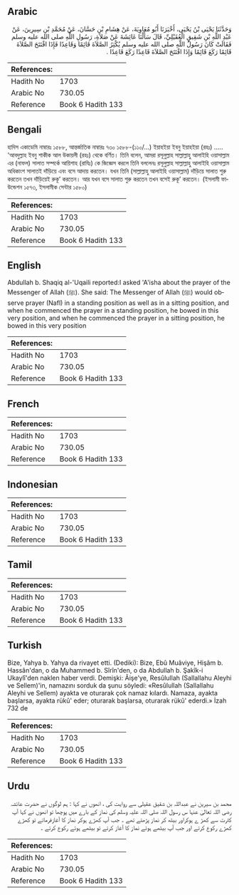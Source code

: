 ## Arabic


<div dir="rtl" lang="ar" style={{fontSize:'larger',backgroundColor:'#f8f9fa',padding:20}}>
وَحَدَّثَنَا يَحْيَى بْنُ يَحْيَى، أَخْبَرَنَا أَبُو مُعَاوِيَةَ، عَنْ هِشَامِ بْنِ حَسَّانَ، عَنْ مُحَمَّدِ بْنِ سِيرِينَ، عَنْ عَبْدِ اللَّهِ بْنِ شَقِيقٍ الْعُقَيْلِيِّ، قَالَ سَأَلْنَا عَائِشَةَ عَنْ صَلاَةِ، رَسُولِ اللَّهِ صلى الله عليه وسلم فَقَالَتْ كَانَ رَسُولُ اللَّهِ صلى الله عليه وسلم يُكْثِرُ الصَّلاَةَ قَائِمًا وَقَاعِدًا فَإِذَا افْتَتَحَ الصَّلاَةَ قَائِمًا رَكَعَ قَائِمًا وَإِذَا افْتَتَحَ الصَّلاَةَ قَاعِدًا رَكَعَ قَاعِدًا ‏.‏
</div>
<div style={{backgroundColor:'#f8f9fa',padding:20, marginBottom: 10}}><table> <thead> <tr> <th>References:</th> <th></th> </tr> </thead> <tbody><tr><td>Hadith No</td><td>1703</td></tr><tr><td>Arabic No</td><td>730.05</td></tr><tr><td>Reference</td><td>Book 6 Hadith 133</td></tr></tbody></table></div>

## Bengali


<div dir="ltr" lang="bn" style={{fontSize:'larger',backgroundColor:'#f8f9fa',padding:20}}>
হাদিস একাডেমি নাম্বারঃ ১৫৮৮, আন্তর্জাতিক নাম্বারঃ ৭৩০ ১৫৮৮-(১১০/...) ইয়াহইয়া ইবনু ইয়াহইয়া (রহঃ) ..... 'আবদুল্লাহ ইবনু শাকীক আল উকায়লী (রহঃ) থেকে বর্ণিত। তিনি বলেন, আমরা রসূলুল্লাহ সাল্লাল্লাহু আলাইহি ওয়াসাল্লাম এর (নাফল) সালাত সম্পর্কে আয়িশাহ (রাযিঃ) কে জিজ্ঞেস করলে তিনি বললেনঃ রসূলুল্লাহ সাল্লাল্লাহু আলাইহি ওয়াসাল্লাম অধিকাংশ সালাতই দাঁড়িয়ে এবং বসে আদায় করতেন। যখন তিনি (সাল্লাল্লাহু আলাইহি ওয়াসাল্লাম) দাঁড়িয়ে সালাত শুরু করতেন তখন দাঁড়িয়েই রুকূ’ করতেন। আর যখন বসে সালাত শুরু করতেন তখন বসেই রুকূ’ করতেন। (ইসলামী ফাউন্ডেশন ১৫৭৩, ইসলামীক সেন্টার ১৫৮০)
</div>
<div style={{backgroundColor:'#f8f9fa',padding:20, marginBottom: 10}}><table> <thead> <tr> <th>References:</th> <th></th> </tr> </thead> <tbody><tr><td>Hadith No</td><td>1703</td></tr><tr><td>Arabic No</td><td>730.05</td></tr><tr><td>Reference</td><td>Book 6 Hadith 133</td></tr></tbody></table></div>

## English


<div dir="ltr" lang="en" style={{fontSize:'larger',backgroundColor:'#f8f9fa',padding:20}}>
Abdullah b. Shaqiq al-'Uqaili reported:I asked 'A'isha about the prayer of the Messenger of Allah (ﷺ). She said: The Messenger of Allah (ﷺ) would observe prayer (Nafl) in a standing position as well as in a sitting position, and when he commenced the prayer in a standing position, he bowed in this very position, and when he commenced the prayer in a sitting position, he bowed in this very position
</div>
<div style={{backgroundColor:'#f8f9fa',padding:20, marginBottom: 10}}><table> <thead> <tr> <th>References:</th> <th></th> </tr> </thead> <tbody><tr><td>Hadith No</td><td>1703</td></tr><tr><td>Arabic No</td><td>730.05</td></tr><tr><td>Reference</td><td>Book 6 Hadith 133</td></tr></tbody></table></div>

## French


<div dir="ltr" lang="fr" style={{fontSize:'larger',backgroundColor:'#f8f9fa',padding:20}}>

</div>
<div style={{backgroundColor:'#f8f9fa',padding:20, marginBottom: 10}}><table> <thead> <tr> <th>References:</th> <th></th> </tr> </thead> <tbody><tr><td>Hadith No</td><td>1703</td></tr><tr><td>Arabic No</td><td>730.05</td></tr><tr><td>Reference</td><td>Book 6 Hadith 133</td></tr></tbody></table></div>

## Indonesian


<div dir="ltr" lang="id" style={{fontSize:'larger',backgroundColor:'#f8f9fa',padding:20}}>

</div>
<div style={{backgroundColor:'#f8f9fa',padding:20, marginBottom: 10}}><table> <thead> <tr> <th>References:</th> <th></th> </tr> </thead> <tbody><tr><td>Hadith No</td><td>1703</td></tr><tr><td>Arabic No</td><td>730.05</td></tr><tr><td>Reference</td><td>Book 6 Hadith 133</td></tr></tbody></table></div>

## Tamil


<div dir="ltr" lang="ta" style={{fontSize:'larger',backgroundColor:'#f8f9fa',padding:20}}>

</div>
<div style={{backgroundColor:'#f8f9fa',padding:20, marginBottom: 10}}><table> <thead> <tr> <th>References:</th> <th></th> </tr> </thead> <tbody><tr><td>Hadith No</td><td>1703</td></tr><tr><td>Arabic No</td><td>730.05</td></tr><tr><td>Reference</td><td>Book 6 Hadith 133</td></tr></tbody></table></div>

## Turkish


<div dir="ltr" lang="tr" style={{fontSize:'larger',backgroundColor:'#f8f9fa',padding:20}}>
Bize, Yahya b. Yahya da rivayet etti. (Dediki): Bize, Ebû Muâviye, Hişâm b. Hassân'dan, o da Muhammed b. Sîrîn'den, o da Abdullah b. Şakîk-i Ukaylî'den naklen haber verdi. Demişki: Âişe'ye, Resûlullah (Sallallahu Aleyhi ve Sellem)'in, namazını sorduk da şunu söyledi: «Resûlullah (Sallallahu Aleyhi ve Sellem) ayakta ve oturarak çok namaz kılardı. Namaza, ayakta başlarsa, ayakta rükû' eder; oturarak başlarsa, oturarak rükû' ederdi.» İzah 732 de
</div>
<div style={{backgroundColor:'#f8f9fa',padding:20, marginBottom: 10}}><table> <thead> <tr> <th>References:</th> <th></th> </tr> </thead> <tbody><tr><td>Hadith No</td><td>1703</td></tr><tr><td>Arabic No</td><td>730.05</td></tr><tr><td>Reference</td><td>Book 6 Hadith 133</td></tr></tbody></table></div>

## Urdu


<div dir="rtl" lang="ur" style={{fontSize:'larger',backgroundColor:'#f8f9fa',padding:20}}>
محمد بن سیرین نے عبداللہ بن شقیق عقیلی سے روایت کی ، انھوں نے کہا : ہم لوگوں نے حضرت عائشہ رضی اللہ تعالیٰ عنہا س رسول اللہ صلی اللہ علیہ وسلم کی نماز کے بارے میں پوچھا تو انھوں نے کہا آپ کثرت سے کھڑ ے ہوکراور بیٹھ کر نماز پڑھتے تھے ۔ جب آپ کھڑے ہوکر نماز کا آغازفرماتے تو کھڑے کھڑے رکوع کرتے اور جب آپ بیٹھے ہوئے نماز کا آغاز کرتے تو بیٹھے ہوئے رکوع کرتے ۔
</div>
<div style={{backgroundColor:'#f8f9fa',padding:20, marginBottom: 10}}><table> <thead> <tr> <th>References:</th> <th></th> </tr> </thead> <tbody><tr><td>Hadith No</td><td>1703</td></tr><tr><td>Arabic No</td><td>730.05</td></tr><tr><td>Reference</td><td>Book 6 Hadith 133</td></tr></tbody></table></div>